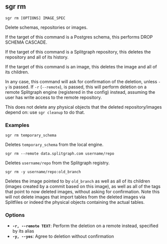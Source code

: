 
## sgr rm

```sgr rm [OPTIONS] IMAGE_SPEC```

Delete schemas, repositories or images.

If the target of this command is a Postgres schema, this performs DROP SCHEMA CASCADE.

If the target of this command is a Splitgraph repository, this deletes the repository and all of its history.

If the target of this command is an image, this deletes the image and all of its children.

In any case, this command will ask for confirmation of the deletion, unless ``-y`` is passed. If ``-r``
(``--remote``), is passed, this will perform deletion on a remote Splitgraph engine (registered in the config)
instead, assuming the user has write access to the remote repository.

This does not delete any physical objects that the deleted repository/images depend on:
use ``sgr cleanup`` to do that.

### Examples

``sgr rm temporary_schema``

Deletes ``temporary_schema`` from the local engine.

``sgr rm --remote data.splitgraph.com username/repo``

Deletes ``username/repo`` from the Splitgraph registry.

``sgr rm -y username/repo:old_branch``

Deletes the image pointed to by ``old_branch`` as well as all of its children (images created by a commit based
on this image), as well as all of the tags that point to now deleted images, without asking for confirmation.
Note this will not delete images that import tables from the deleted images via Splitfiles or indeed the
physical objects containing the actual tables.

### Options

  * **`-r, --remote TEXT`**: Perform the deletion on a remote instead, specified by its alias
  * **`-y, --yes`**: Agree to deletion without confirmation
